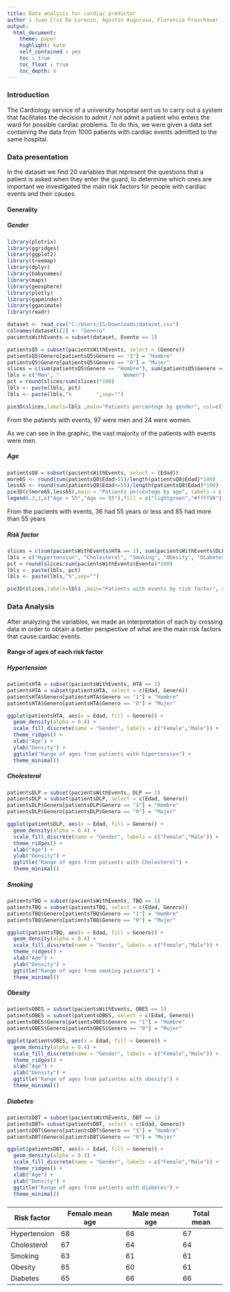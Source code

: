 ```yaml
---
title: Data analysis for cardiac predictor
author : Juan Cruz De Lorenzo, Agustin Augurusa, Florencia Froschauer
output: 
  html_document:
    theme: paper
    highlight: kate
    self_contained : yes
    toc : true
    toc_float : true
    toc_depth: 6
---
```


### Introduction

The Cardiology service of a university hospital sent us to carry out a system that facilitates the decision to admit / not admit a patient who enters the ward for possible cardiac problems. To do this, we were given a data set containing the data from 1000 patients with cardiac events admitted to the same hospital.

### Data presentation

In the dataset we find 20 variables that represent the questions that a patient is asked when they enter the guard, to determine which ones are important we investigated the main risk factors for people with cardiac events and their causes.

#### Generality {.tabset .tabset-fade .tabset-pills} 

##### Gender

```r
library(plotrix)
library(ggridges)
library(ggplot2)
library(treemap)
library(dplyr)
library(babynames)
library(maps)
library(geosphere)
library(plotly)
library(gapminder)
library(gganimate)
library(readr)

dataset <- read_csv("C:/Users/I5/Downloads/dataset.csv")
colnames(dataset)[2] <- "Genero"
pacientsWithEvents = subset(dataset, Evento == 1)

patientsQ5 = subset(pacientsWithEvents, select = (Genero))
patientsQ5$Genero[patientsQ5$Genero == "1"] = "Hombre"
patientsQ5$Genero[patientsQ5$Genero == "0"] = "Mujer"
slices = c(sum(patientsQ5$Genero == "Hombre"), sum(patientsQ5$Genero == "Mujer"))
lbls = c("Men", "                     Women")
pct = round(slices/sum(slices)*100)
lbls <- paste(lbls, pct)
lbls <- paste(lbls,"%        ",sep="")

pie3D(slices,labels=lbls ,main="Patients percentege by gender", col=c("#66ccff", "#ff99cc"), explode = 0.08, theta = 1, mar = c(5,5,5,5), labelcex = 1)

```
From the patients with events, 97 were men and 24 were women.

As we can see in the graphic, the vast majority of the patients with events were men. 

 
##### Age

```r

patientsQ8 = subset(pacientsWithEvents, select = (Edad))
more65 <- round(sum(patientsQ8$Edad>55)/length(patientsQ8$Edad)*100)
less65 <- round(sum(patientsQ8$Edad<=55)/length(patientsQ8$Edad)*100)
pie3D(c(more65,less65),main = "Patients percentege by age", labels = c(paste(more65,"%"),paste(less65,"%")),col = c("lightgreen","#ffff99"),labelcex = 1, start = 0, explode = 0.08, theta = 1, mar = c(5,5,5,5))
legend(.3,1,c("Age > 55","Age <= 55"),fill = c("lightgreen","#ffff99"))

```
From the pacients with events, 36 had 55 years or less and 85 had more than 55 years

 
##### Risk factor

```r

slices = c(sum(pacientsWithEvents$HTA == 1), sum(pacientsWithEvents$DLP == 1), sum(pacientsWithEvents$TBQ == 1), sum(pacientsWithEvents$OBES == 1), sum(pacientsWithEvents$DBT == 1))
lbls = c("Hypertension", "Cholesterol", "Smoking", "Obesity", "Diabetes")
pct = round(slices/sum(pacientsWithEvents$Evento)*100)
lbls <- paste(lbls, pct)
lbls <- paste(lbls,"%",sep="")

pie3D(slices,labels=lbls ,main="Patients with events by risk factor", col=c("#ccff99", "#ffcc99","#ff99cc", "#cc99ff", "#99ccff"), explode = 0.03, theta = 1, mar = c(5,5,5,5), labelcex = 1)

```

### {-}

### Data Analysis

After analyzing the variables, we made an interpretation of each by crossing data in order to obtain a better perspective of what are the main risk factors that cause cardiac events. 

#### Range of ages of each risk factor {.tabset .tabset-fade .tabset-pills} 

##### Hypertension

```r
patientsHTA = subset(pacientsWithEvents, HTA == 1)
patientsHTA = subset(patientsHTA, select = c(Edad, Genero))
patientsHTA$Genero[patientsHTA$Genero == "1"] = "Hombre"
patientsHTA$Genero[patientsHTA$Genero == "0"] = "Mujer"

ggplot(patientsHTA, aes(x = Edad, fill = Genero)) +
  geom_density(alpha = 0.4) +
  scale_fill_discrete(name = "Gender", labels = c("Female","Male")) +
  theme_ridges() + 
  xlab("Age") +
  ylab("Density") +
  ggtitle("Range of ages from patients with hipertension") + 
  theme_minimal()

```

##### Cholesterol

```r
patientsDLP = subset(pacientsWithEvents, DLP == 1)
patientsDLP = subset(patientsDLP, select = c(Edad, Genero))
patientsDLP$Genero[patientsDLP$Genero == "1"] = "Hombre"
patientsDLP$Genero[patientsDLP$Genero == "0"] = "Mujer"

ggplot(patientsDLP, aes(x = Edad, fill = Genero)) +
  geom_density(alpha = 0.4) +
  scale_fill_discrete(name = "Gender", labels = c("Female","Male")) +
  theme_ridges() + 
  xlab("Age") +
  ylab("Density") +
  ggtitle("Range of ages from patients with Cholesterol") + 
  theme_minimal()

```

##### Smoking

```r
patientsTBQ = subset(pacientsWithEvents, TBQ == 1)
patientsTBQ = subset(patientsTBQ, select = c(Edad, Genero))
patientsTBQ$Genero[patientsTBQ$Genero == "1"] = "Hombre"
patientsTBQ$Genero[patientsTBQ$Genero == "0"] = "Mujer"

ggplot(patientsTBQ, aes(x = Edad, fill = Genero)) +
  geom_density(alpha = 0.4) +
  scale_fill_discrete(name = "Gender", labels = c("Female","Male")) +
  theme_ridges() + 
  xlab("Age") +
  ylab("Density") +
  ggtitle("Range of ages from smoking patients") + 
  theme_minimal()

```

##### Obesity

```r
patientsOBES = subset(pacientsWithEvents, OBES == 1)
patientsOBES = subset(patientsOBES, select = c(Edad, Genero))
patientsOBES$Genero[patientsOBES$Genero == "1"] = "Hombre"
patientsOBES$Genero[patientsOBES$Genero == "0"] = "Mujer"

ggplot(patientsOBES, aes(x = Edad, fill = Genero)) +
  geom_density(alpha = 0.4) +
  scale_fill_discrete(name = "Gender", labels = c("Female","Male")) +
  theme_ridges() + 
  xlab("Age") +
  ylab("Density") +
  ggtitle("Range of ages from patientes with obesity") + 
  theme_minimal()

```

##### Diabetes

```r
patientsDBT = subset(pacientsWithEvents, DBT == 1)
patientsDBT= subset(patientsDBT, select = c(Edad, Genero))
patientsDBT$Genero[patientsDBT$Genero == "1"] = "Hombre"
patientsDBT$Genero[patientsDBT$Genero == "0"] = "Mujer"

ggplot(patientsDBT, aes(x = Edad, fill = Genero)) +
  geom_density(alpha = 0.4) +
  scale_fill_discrete(name = "Gender", labels = c("Female","Male")) +
  theme_ridges() + 
  xlab("Age") +
  ylab("Density") +
  ggtitle("Range of ages from patients with diabetes") + 
  theme_minimal()

```

### {-}

Risk factor   | Female mean age | Male mean age | Total mean 
------------- | --------------- | ------------- | -----------
Hypertension  | 68              | 66            | 67
Cholesterol   | 67              | 64            | 64
Smoking       | 63              | 61            | 61
Obesity       | 65              | 60            | 61   
Diabetes      | 65              | 66            | 66


